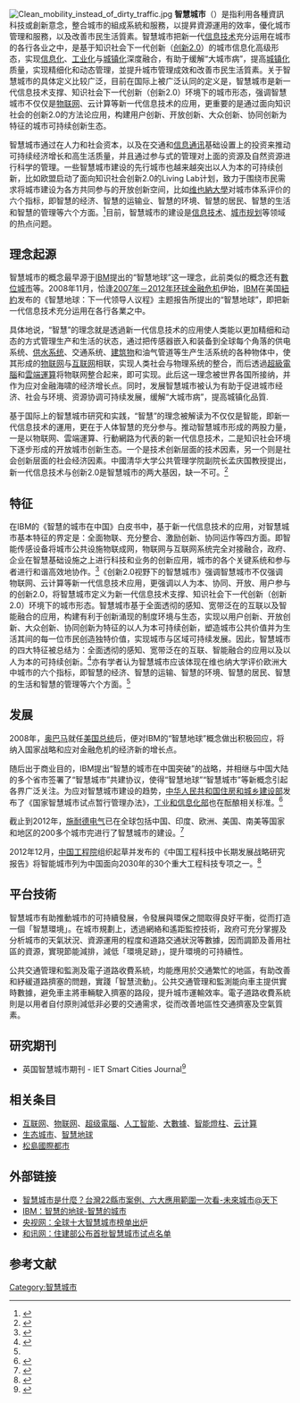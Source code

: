 {{noteTA
|G1=IT
|G2=Urban
|1=zh-hans:智慧; zh-hant:智慧;
}}
[[File:Clean_mobility_instead_of_dirty_traffic.jpg|thumb]]
'''智慧城市'''（{{lang-en|Smart City}}）是指利用各種資訊科技或創新意念，整合城市的組成系統和服務，以提昇資源運用的效率，優化城市管理和服務，以及改善市民生活質素。智慧城市把新一代[[資訊科技|信息技术]]充分运用在城市的各行各业之中，是基于知识社会下一代创新（[[创新2.0|创新2.0]]）的城市信息化高级形态，实现[[資訊化|信息化]]、[[工业化|工业化]]与[[城镇化|城镇化]]深度融合，有助于缓解“大城市病”，提高[[城镇化|城镇化]]质量，实现精细化和动态管理，並提升城市管理成效和改善市民生活質素。关于智慧城市的具体定义比较广泛，目前在国际上被广泛认同的定义是，智慧城市是新一代信息技术支撑、知识社会下一代创新（创新2.0）环境下的城市形态，强调智慧城市不仅仅是[[物联网|物联网]]、云计算等新一代信息技术的应用，更重要的是通过面向知识社会的创新2.0的方法论应用，构建用户创新、开放创新、大众创新、协同创新为特征的城市可持续创新生态。

智慧城市通过在人力和社会资本，以及在交通和[[信息及通信技术|信息通讯]]基础设置上的投资来推动可持续经济增长和高生活质量，并且通过参与式的管理对上面的资源及自然资源进行科学的管理。一些智慧城市建设的先行城市也越来越突出以人为本的可持续创新，比如欧盟启动了面向知识社会创新2.0的Living Lab计划，致力于围绕市民需求将城市建设为各方共同参与的开放创新空间，比如[[维也納大學|维也納大學]]对城市体系评价的六个指标，即智慧的经济、智慧的运输业、智慧的环境、智慧的居民、智慧的生活和智慧的管理等六个方面。<ref name="智慧城市发展与低碳经济">{{cite journal | title=智慧城市发展与低碳经济 | author=黄天航，刘瑞霖，党安荣 | journal=北京规划建设 | year=2011 | volume=2 | pages=39-44}}</ref>目前，智慧城市的建设是[[信息技术|信息技术]]、[[城市规划|城市规划]]等领域的热点问题。

== 理念起源 ==
智慧城市的概念最早源于[[IBM|IBM]]提出的“智慧地球”这一理念，此前类似的概念还有[[數位城市|數位城市]]等。2008年11月，恰逢[[2007年－2012年环球金融危机|2007年－2012年环球金融危机]]伊始，[[IBM|IBM]]在美国[[紐約|紐約]]发布的《智慧地球：下一代领导人议程》主题报告所提出的“智慧地球”，即把新一代信息技术充分运用在各行各業之中。

具体地说，“智慧”的理念就是透過新一代信息技术的应用使人类能以更加精细和动态的方式管理生产和生活的状态，通过把传感器嵌入和装备到全球每个角落的供电系统、[[供水系统|供水系统]]、交通系统、[[建筑物|建筑物]]和油气管道等生产生活系统的各种物体中，使其形成的[[物联网|物联网]]与[[互联网|互联网]]相联，实现人类社会与物理系统的整合，而后透過[[超級電腦|超級電腦]]和[[雲端運算|雲端運算]]将物联网整合起来，即可实现。此后这一理念被世界各国所接纳，并作为应对金融海啸的经济增长点。同时，发展智慧城市被认为有助于促进城市经济、社会与环境、资源协调可持续发展，缓解“大城市病”，提高城镇化品質.


基于国际上的智慧城市研究和实践，“智慧”的理念被解读为不仅仅是智能，即新一代信息技术的運用，更在于人体智慧的充分参与。推动智慧城市形成的两股力量，一是以物联网、雲端運算、行動網路为代表的新一代信息技术，二是知识社会环境下逐步形成的开放城市创新生态。一个是技术创新层面的技术因素，另一个则是社会创新层面的社会经济因素。中國清华大学公共管理学院副院长孟庆国教授提出，新一代信息技术与创新2.0是智慧城市的两大基因，缺一不可。<ref>{{cite web | url=http://tech.qq.com/a/20121210/000149.htm | title=智慧城市的两大基因:新一代信息技术与创新2.0 | publisher=移动政务研究 | accessdate=2013-02-06 | archive-date=2013-03-18 | archive-url=https://web.archive.org/web/20130318005547/http://tech.qq.com/a/20121210/000149.htm | dead-url=no }}</ref>

== 特征 ==
在IBM的《智慧的城市在中国》白皮书中，基于新一代信息技术的应用，对智慧城市基本特征的界定是：全面物联、充分整合、激励创新、协同运作等四方面。即智能传感设备将城市公共设施物联成网，物联网与互联网系统完全对接融合，政府、企业在智慧基础设施之上进行科技和业务的创新应用，城市的各个关键系统和参与者进行和谐高效地协作。<ref>{{cite book | title=《智慧的城市在中国》白皮书 | publisher=IBM}}</ref>《创新2.0视野下的智慧城市》强调智慧城市不仅强调物联网、云计算等新一代信息技术应用，更强调以人为本、协同、开放、用户参与的创新2.0，将智慧城市定义为新一代信息技术支撑、知识社会下一代创新（创新2.0）环境下的城市形态。智慧城市基于全面透彻的感知、宽带泛在的互联以及智能融合的应用，构建有利于创新涌现的制度环境与生态，实现以用户创新、开放创新、大众创新、协同创新为特征的以人为本可持续创新，塑造城市公共价值并为生活其间的每一位市民创造独特价值，实现城市与区域可持续发展。因此，智慧城市的四大特征被总结为：全面透彻的感知、宽带泛在的互联、智能融合的应用以及以人为本的可持续创新。<ref>{{cite web | url=http://unpan1.un.org/intradoc/groups/public/documents/unpan/unpan050043.pdf | title=创新2.0视野下的智慧城市 | publisher=联合国公共管理网络 | accessdate=2013-02-06 | archive-date=2016-03-05 | archive-url=https://web.archive.org/web/20160305005830/http://unpan1.un.org/intradoc/groups/public/documents/unpan/unpan050043.pdf | dead-url=no }}</ref>亦有学者认为智慧城市应该体现在维也纳大学评价欧洲大中城市的六个指标，即智慧的经济、智慧的运输、智慧的环境、智慧的居民、智慧的生活和智慧的管理等六个方面。<ref name="智慧城市发展与低碳经济" />

== 发展 ==
2008年，[[奥巴马|奥巴马]]就任[[美国总统|美国总统]]后，便对IBM的“智慧地球”概念做出积极回应，将纳入国家战略和应对金融危机的经济新的增长点。

随后出于商业目的，IBM提出“智慧的城市在中国突破”的战略，并相继与中国大陆的多个省市签署了“智慧城市”共建协议，使得“智慧地球”“智慧城市”等新概念引起各界广泛关注。为应对智慧城市建设的趋势，[[中华人民共和国住房和城乡建设部|中华人民共和国住房和城乡建设部]]发布了《国家智慧城市试点暂行管理办法》，[[工业和信息化部|工业和信息化部]]也在酝酿相关标准。<ref>{{cite web | url=http://www.cnscn.com.cn/news/show-htm-itemid-2768.html | title=城镇化升温 多部委力推智慧城市 | publisher=中国智慧城市网 | accessdate=2012-12-24 | archive-date=2013-07-25 | archive-url=https://web.archive.org/web/20130725092617/http://www.cnscn.com.cn/news/show-htm-itemid-2768.html | dead-url=no }}</ref>

截止到2012年，[[施耐德电气|施耐德电气]]已在全球包括中国、印度、欧洲、美国、南美等国家和地区的200多个城市完进行了智慧城市的建设。<ref>{{cite web | url=http://www.iot-online.com/xingyeyingyong/scity/2012/1130/23211.html | title=智慧城市并非只停留在概念阶段 | publisher=物联网在线 | accessdate=2012-12-24 | archive-url=https://web.archive.org/web/20121203025957/http://www.iot-online.com/xingyeyingyong/scity/2012/1130/23211.html | archive-date=2012-12-03 | dead-url=yes }}</ref>

2012年12月，[[中国工程院|中国工程院]]组织起草并发布的《中国工程科技中长期发展战略研究报告》将智能城市列为中国面向2030年的30个重大工程科技专项之一。<ref>{{cite web | url=http://news.sciencenet.cn/htmlnews/2012/12/273300-4.shtm | title=中国工程科技中长期发展战略研究报告发布 | publisher=科技日报 | accessdate=2012-12-26 | archive-date=2015-04-30 | archive-url=https://web.archive.org/web/20150430225854/http://news.sciencenet.cn/htmlnews/2012/12/273300-4.shtm | dead-url=no }}</ref>

== 平台技術 ==
智慧城市有助推動城市的可持續發展，令發展與環保之間取得良好平衡，從而打造一個「智慧環境」。在城市規劃上，透過網絡和遙距監控技術，政府可充分掌握及分析城市的天氣狀況、資源運用的程度和道路交通狀況等數據，因而調節及善用社區的資源，實現節能減排，減低「環境足跡」，提升環境的可持續性。

公共交通管理和監測及電子道路收費系統，均能應用於交通繁忙的地區，有助改善和紓緩道路擠塞的問題，實踐「智慧流動」。公共交通管理和監測能向車主提供實時數據，避免車主將車輛駛入擠塞的路段，提升城市運輸效率。電子道路收費系統則是以用者自付原則減低非必要的交通需求，從而改善地區性交通擠塞及空氣質素。

== 研究期刊 ==
* 英国智慧城市期刊 - IET Smart Cities Journal<ref>{{cite web|url=https://digital-library.theiet.org/content/journals/iet-smc|title=IET Smart Cities Journal, UK, 2018|accessdate=2019-05-28|archive-date=2019-05-28|archive-url=https://web.archive.org/web/20190528064046/https://digital-library.theiet.org/content/journals/iet-smc|dead-url=no}}</ref>

== 相关条目 ==
*[[互联网|互联网]]、[[物联网|物联网]]、[[超级計算機|超级電腦]]、[[人工智能|人工智能]]、[[大數據|大數據]]、[[智能燈柱|智能燈柱]]、[[云计算|云计算]]
*[[生态城市|生态城市]]、[[智慧地球|智慧地球]]
*[[松島國際都市|松島國際都市]]

== 外部链接 ==
*[https://futurecity.cw.com.tw/article/1983 智慧城市是什麼？台灣22縣市案例、六大應用範圍一次看-未來城市@天下]
*[https://web.archive.org/web/20121129070151/http://www.ibm.com/smarterplanet/cn/zh/smarter_cities/ideas/index.html?re=spf IBM：智慧的地球-智慧的城市]
*[http://travel.cntv.cn/2013/02/06/ARTI1360116316511957.shtml 央视网：全球十大智慧城市榜单出炉] {{Wayback|url=http://travel.cntv.cn/2013/02/06/ARTI1360116316511957.shtml |date=20130222082206 }}
*[https://web.archive.org/web/20150502082426/http://news.hexun.com/2013-01-30/150748888.html 和讯网：住建部公布首批智慧城市试点名单]

== 参考文献 ==
{{reflist}}

{{城市与区域规划}}
{{Authority control}}
[[Category:智慧城市|Category:智慧城市]]